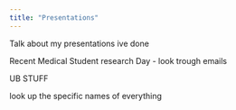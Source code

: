 ```yaml
---
title: "Presentations"
---
```


Talk about my presentations ive done


Recent Medical Student research Day - look trough emails





UB STUFF

look up the specific names of everything
